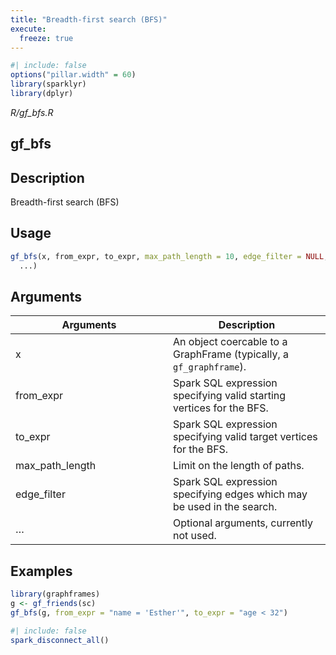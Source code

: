 ```yaml
---
title: "Breadth-first search (BFS)"
execute:
  freeze: true
---
```


```r
#| include: false
options("pillar.width" = 60)
library(sparklyr) 
library(dplyr)
```

*R/gf_bfs.R*

## gf_bfs

## Description
Breadth-first search (BFS) 


## Usage
```r
gf_bfs(x, from_expr, to_expr, max_path_length = 10, edge_filter = NULL, 
  ...) 
```

## Arguments
|Arguments|Description|
|---|---|
| x | An object coercable to a GraphFrame (typically, a `gf_graphframe`). |
| from_expr | Spark SQL expression specifying valid starting vertices for the BFS. |
| to_expr | Spark SQL expression specifying valid target vertices for the BFS. |
| max_path_length | Limit on the length of paths. |
| edge_filter | Spark SQL expression specifying edges which may be used in the search. |
| ... | Optional arguments, currently not used. |





## Examples
```r
library(graphframes)
g <- gf_friends(sc) 
gf_bfs(g, from_expr = "name = 'Esther'", to_expr = "age < 32") 
```



```r
#| include: false
spark_disconnect_all()
```
